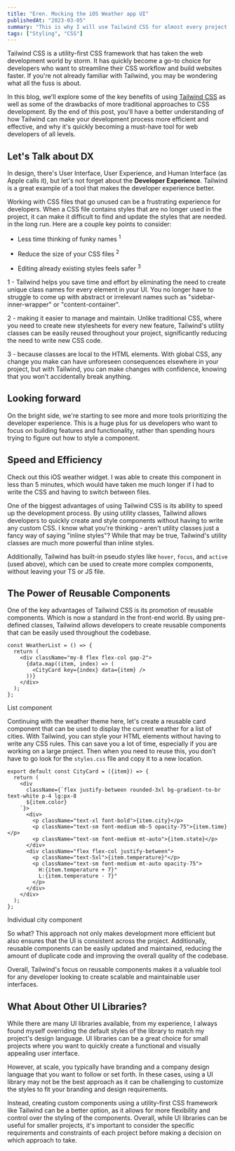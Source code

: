 ```yaml
---
title: "Eren. Mocking the iOS Weather app UI"
publishedAt: "2023-03-05"
summary: "This is why I will use Tailwind CSS for almost every project moving forward."
tags: ["Styling", "CSS"]
---
```


Tailwind CSS is a utility-first CSS framework that has taken the web development world by storm. It has quickly become a go-to choice for developers who want to streamline their CSS workflow and build websites faster. If you're not already familiar with Tailwind, you may be wondering what all the fuss is about.

In this blog, we'll explore some of the key benefits of using [Tailwind CSS](tailwind.com) as well as some of the drawbacks of more traditional approaches to CSS development. By the end of this post, you'll have a better understanding of how Tailwind can make your development process more efficient and effective, and why it's quickly becoming a must-have tool for web developers of all levels.

## Let's Talk about DX

In design, there's User Interface, User Experience, and Human Interface (as Apple calls it), but let's not forget about the **Developer Experience**. Tailwind is a great example of a tool that makes the developer experience better.

Working with CSS files that go unused can be a frustrating experience for developers. When a CSS file contains styles that are no longer used in the project, it can make it difficult to find and update the styles that are needed. in the long run. Here are a couple key points to consider:

- Less time thinking of funky names <sup>1</sup>

- Reduce the size of your CSS files <sup>2</sup>

- Editing already existing styles feels safer <sup>3</sup>

<div className="text-tertiary text-sm mt-8">
1 - Tailwind helps you save time and effort by eliminating the need to create unique class names for every element in your UI. You no longer have to struggle to come up with abstract or irrelevant names such as "sidebar-inner-wrapper" or "content-container".

2 - making it easier to manage and maintain. Unlike traditional CSS, where you need to create new stylesheets for every new feature, Tailwind's utility classes can be easily reused throughout your project, significantly reducing the need to write new CSS code.

3 - because classes are local to the HTML elements. With global CSS, any change you make can have unforeseen consequences elsewhere in your project, but with Tailwind, you can make changes with confidence, knowing that you won't accidentally break anything.

</div>

## Looking forward

On the bright side, we're starting to see more and more tools prioritizing the developer experience. This is a huge plus for us developers who want to focus on building features and functionality, rather than spending hours trying to figure out how to style a component.

## Speed and Efficiency

Check out this iOS weather widget. I was able to create this component in less than 5 minutes, which would have taken me much longer if I had to write the CSS and having to switch between files.

<Weather />

One of the biggest advantages of using Tailwind CSS is its ability to speed up the development process. By using utility classes, Tailwind allows developers to quickly create and style components without having to write any custom CSS. I know what you're thinking - aren't utility classes just a fancy way of saying "inline styles"? While that may be true, Tailwind's utility classes are much more powerful than inline styles.

Additionally, Tailwind has built-in pseudo styles like `hover`, `focus`, and `active` (used above), which can be used to create more complex components, without leaving your TS or JS file.

## The Power of Reusable Components

One of the key advantages of Tailwind CSS is its promotion of reusable components. Which is now a standard in the front-end world. By using pre-defined classes, Tailwind allows developers to create reusable components that can be easily used throughout the codebase.

```tsx showLineNumbers
const WeatherList = () => {
  return (
    <div className="my-8 flex flex-col gap-2">
      {data.map((item, index) => (
        <CityCard key={index} data={item} />
      ))}
    </div>
  );
};
```

<figcaption>List component</figcaption>

Continuing with the weather theme here, let's create a reusable card component that can be used to display the current weather for a list of cities. With Tailwind, you can style your HTML elements without having to write any CSS rules. This can save you a lot of time, especially if you are working on a large project. Then when you need to reuse this, you don't have to go look for the `styles.css` file and copy it to a new location.

```tsx showLineNumbers
export default const CityCard = ({item}) => {
  return (
    <div
      className={`flex justify-between rounded-3xl bg-gradient-to-br text-white p-4 lg:px-8
      ${item.color}
    `}>
      <div>
        <p className="text-xl font-bold">{item.city}</p>
        <p className="text-sm font-medium mb-5 opacity-75">{item.time}</p>
        <p className="text-sm font-medium mt-auto">{item.state}</p>
      </div>
      <div className="flex flex-col justify-between">
        <p className="text-5xl">{item.temperature}°</p>
        <p className="text-sm font-medium mt-auto opacity-75">
          H:{item.temperature + 7}°
          L:{item.temperature - 7}°
        </p>
      </div>
    </div>
  );
};
```

<figcaption>Individual city component</figcaption>

So what? This approach not only makes development more efficient but also ensures that the UI is consistent across the project. Additionally, reusable components can be easily updated and maintained, reducing the amount of duplicate code and improving the overall quality of the codebase.

<WeatherList />

Overall, Tailwind's focus on reusable components makes it a valuable tool for any developer looking to create scalable and maintainable user interfaces.

## What About Other UI Libraries?

While there are many UI libraries available, from my experience, I always found myself overriding the default styles of the library to match my project's design language. UI libraries can be a great choice for small projects where you want to quickly create a functional and visually appealing user interface.

However, at scale, you typically have branding and a company design language that you want to follow or set forth. In these cases, using a UI library may not be the best approach as it can be challenging to customize the styles to fit your branding and design requirements.

Instead, creating custom components using a utility-first CSS framework like Tailwind can be a better option, as it allows for more flexibility and control over the styling of the components. Overall, while UI libraries can be useful for smaller projects, it's important to consider the specific requirements and constraints of each project before making a decision on which approach to take.

